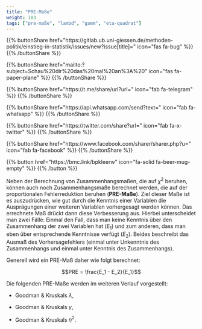 ```yaml
---
title: "PRE-Maße"
weight: 103
tags: ["pre-maße", "lambd", "gamm", "eta-quadrat"]
---
```


{{% buttonShare href=\"https\:\/\/gitlab.ub.uni-giessen.de\/methoden-politik\/einstieg-in-statistik\/issues\/new?issue[title]=\" icon=\"fas fa-bug\" %}} {{% /buttonShare %}} 

{{% buttonShare href=\"mailto\:?subject=Schau\%20dir\%20das\%20mal\%20an\%3A\%20\" icon=\"fas fa-paper-plane\" %}} {{% /buttonShare %}}

{{% buttonShare href=\"https\:\/\/t.me\/share\/url?url=\" icon=\"fab fa-telegram\" %}} {{% /buttonShare %}}

{{% buttonShare href=\"https\:\/\/api.whatsapp.com\/send?text=\" icon=\"fab fa-whatsapp\" %}} {{% /buttonShare %}}

{{% buttonShare href=\"https\:\/\/twitter.com\/share?url=\" icon=\"fab fa-x-twitter\" %}} {{% /buttonShare %}}

{{% buttonShare href=\"https\:\/\/www.facebook.com\/sharer\/sharer.php?u=\" icon=\"fab fa-facebook\" %}} {{% /buttonShare %}}

{{% button href=\"https\:\/\/bmc.link\/bpkleerw\" icon=\"fa-solid fa-beer-mug-empty\" %}} {{% /button %}}


Neben der Berechnung von Zusammenhangsmaßen, die auf $\chi^2$ beruhen, können auch noch Zusammenhangsmaße berechnet werden, die auf der proportionalen Fehlerreduktion beruhen (**PRE-Maße**). Ziel dieser Maße ist es auszudrücken, wie gut durch die Kenntnis einer Variablen die Ausprägungen einer weiteren Variablen vorhergesagt werden können. Das errechnete Maß drückt dann diese Verbesserung aus. 
Hierbei unterscheidet man zwei Fälle: Einmal den Fall, dass man keine Kenntnis über den Zusammenhang der zwei Variablen hat ($E_1$) und zum anderen, dass man eben über entsprechende Kenntnisse verfügt ($E_2$). Beides beschreibt das Ausmaß des Vorhersagefehlers (einmal unter Unkenntnis des Zusammenhangs und einmal unter Kenntnis des Zusammenhangs).

Generell wird ein PRE-Maß daher wie folgt berechnet: 

$$PRE = \frac{E_1 - E_2}{E_1}$$

Die folgenden PRE-Maße werden im weiteren Verlauf vorgestellt: 

- Goodman & Kruskals $\lambda$,

- Goodman & Kruskals $\gamma$,

- Goodman & Kruskals $\eta^2$.